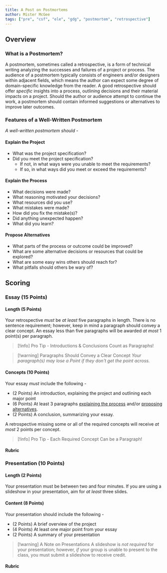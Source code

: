 ```yaml
---
title: A Post on Postmortems
author: Mister McGee
tags: ["pre", "csf", "ele", "gdg", "postmortem", "retrospective"]
---
```


## Overview
### What is a Postmortem?
A postmortem, sometimes called a retrospective, is a form of technical writing analyzing the successes and failures of a project or process. The audience of a postmortem typically consists of engineers and/or designers within adjacent fields, which means the author can expect some degree of domain-specific knowledge from the reader. A good retrospective should offer *specific* insights into a process, outlining decisions and their material impacts on a project. Should the author or audience attempt to continue the work, a postmortem should contain informed suggestions or alternatives to improve later outcomes.

### Features of a Well-Written Postmortem
*A well-written postmortem should -*
#### Explain the Project
- What was the project specification?
- Did you meet the project specification?
	- If not, in what ways were you unable to meet the requirements?
	- If so, in what ways did you meet or exceed the requirements?

#### Explain the Process
- What decisions were made?
- What reasoning motivated your decisions?
- What resources did you use?
- What mistakes were made? 
- How did you fix the mistake(s)? 
- Did anything unexpected happen?
- What did you learn?

#### Propose Alternatives
- What parts of the process or outcome could be improved?
- What are some alternative decisions or resources that could be explored?
- What are some easy wins others should reach for?
- What pitfalls should others be wary of?

## Scoring

### Essay (15 Points)

#### Length (5 Points)

Your retrospective *must* be *at least* five paragraphs in length. There is no sentence requirement; however, keep in mind a paragraph should convey a clear concept. An essay less than five paragraphs will be awarded *at most* 1 point(s) per paragraph.  

> [!info] Pro Tip - Introductions & Conclusions Count as Paragraphs!

> [!warning] Paragraphs Should Convey a Clear Concept
> *Your paragraph(s) may lose a Point if they don't get the point across.*

#### Concepts (10 Points)

Your essay *must* include the following -
- (2 Points) An introduction, explaining the project and outlining each major point
- (6 Points) At least 3 paragraphs [explaining the process](#explain-the-process) and/or [proposing alternatives](#propose-alternatives).
- (2 Points) A conclusion, summarizing your essay.

A retrospective missing some or all of the required concepts will receive *at most* 2 points per concept.  

> [!info] Pro Tip - Each Required Concept Can be a Paragraph!

#### Rubric


<Rubric rubric={essay}/>


### Presentation (10 Points)

#### Length (2 Points)

Your presentation must be between two and four minutes. If you are using a slideshow in your presentation, aim for *at least* three slides.

#### Content (8 Points)

Your presentation should include the following -

- (2 Points) A brief overview of the project 
- (4 Points) At least one major point from your essay 
- (2 Points) A summary of your presentation 

> [!warning] A Note on Presentations
> A slideshow is *not required* for your presentation; however, *if* your group is unable to present to the class, you must submit a slideshow to receive credit.

#### Rubric


<Rubric rubric={talks}/>